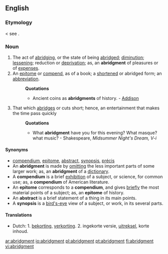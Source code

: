 ==English==

===Etymology===
{{ME.}} {{term|abregement|lang=enm}} < {{MF.}} see {{term|abridge}}.

===Noun===
{{en-noun}}

# The act of [[abridging]], or the state of being [[abridged]]; [[diminution]]; [[lessening]]; reduction or [[deprivation]]; as, an '''abridgment''' of pleasures or of [[expenses]].
# An [[epitome]] or [[compend]], as of a book; a [[shortened]] or abridged form; an [[abbreviation]].
#: '''Quotations'''
#:* Ancient coins as '''abridgments''' of history. - [[Addison]]
# {{obsolete}} That which [[abridges]] or cuts short; hence, an entertainment that makes the time pass quickly
#: '''Quotations'''
#:* What '''abridgment''' have you for this evening? What masque? what music? - Shakespeare, ''Midsummer Night's Dream, V-i''

====Synonyms====
* [[compendium]], [[epitome]], [[abstract]], [[synopsis]], [[précis]]
* An '''abridgment''' is made by [[omitting]] the less important parts of some larger work; as, an '''abridgment''' of a [[dictionary]].
* A '''compendium''' is a brief [[exhibition]] of a subject, or science, for common use; as, a '''compendium''' of American literature.
* An '''epitome''' corresponds to a '''compendium''', and gives [[briefly]] the most material points of a subject; as, an '''epitome''' of history.
* An '''abstract''' is a brief statement of a thing in its main points.
* A '''synopsis''' is a [[bird's-eye]] view of a subject, or work, in its several parts.

====Translations====
* Dutch: 1. [[bekorting]], [[verkorting]]. 2. ingekorte versie, [[uitreksel]], korte inhoud.

[[ar:abridgment]]
[[io:abridgment]]
[[pl:abridgment]]
[[pt:abridgment]]
[[fi:abridgment]]
[[vi:abridgment]]